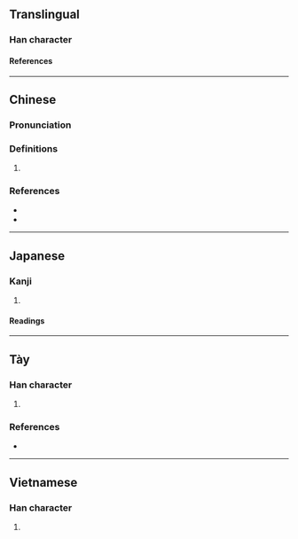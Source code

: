 {{character info}}
==Translingual==

===Han character===
{{Han char|rn=75|rad=木|as=11|sn=15|four=46900|canj=DWIM|ids=⿰木國}}

====References====
{{Han ref|kx=0548.030|dkj=15382|dj=0935.220|hdz=21280.020|uh=69F6}}

----

==Chinese==
{{zh-forms|s=椢}}

===Pronunciation===
{{zh-pron
|m=guì
|c=kui3
|cat=
}}

===Definitions===
{{zh-hanzi}}

# {{rfdef|zh}}

===References===
* {{R:twedu|C05369}}
* {{R:yue:mfccd}}

----

==Japanese==
{{ja-kanji forms|椢|槶}}

===Kanji===
{{ja-kanji|grade=|rs=木11|shin=椢}}

# {{rfdef|ja|sort=木11}}

====Readings====
{{ja-readings
|goon=け<け<くゑ
|kanon=かい<くわい
|kun=くるみ-
}}

----

==Tày==

===Han character===
{{head|tyz|Han character}}

# {{tyz-Nom form of|goỏc}}

===References===
* {{r:tyz:tdcnt}}

----

==Vietnamese==

===Han character===
{{vi-readings|rs=木11|reading=guốc}}

# {{rfdef|vi|sort=木11}}
